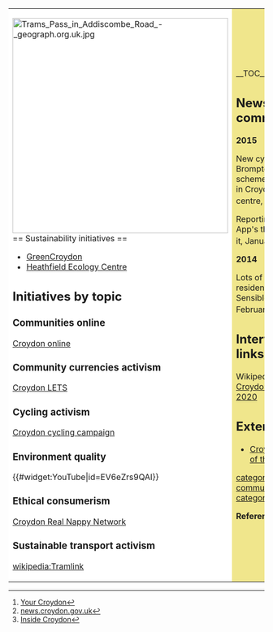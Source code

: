{| cellpadding="8" cellspacing="0"
|- valign="top" 
| style="background:white" width="52%"|
[[File:Trams Pass in Addiscombe Road - geograph.org.uk.jpg|424px]]<br clear=left>
== Sustainability initiatives ==
*[http://www.greencroydon.co.uk/ GreenCroydon]
*[http://heathfield-ecology.org.uk Heathfield Ecology Centre]

== Initiatives by topic ==

=== Communities online ===

[http://www.croydononline.org/ Croydon online]

=== Community currencies activism ===

[http://www.croydonlets.org.uk/ Croydon LETS]

=== Cycling activism ===

[http://croydoncyclists.org.uk/ Croydon cycling campaign]

=== Environment quality ===

{{#widget:YouTube|id=EV6eZrs9QAI}}

=== Ethical consumerism ===

[http://www.croydonrealnappies.org.uk/ Croydon Real Nappy Network]

=== Sustainable transport activism ===

[[wikipedia:Tramlink]]

| style="background:khaki" |

__TOC__

== News and comment ==

'''2015'''

New cycle hub and Brompton Bike Hire scheme set to open in Croydon town centre, August 11 <ref>[http://news.croydon.gov.uk/new-cycle-hub-and-bike-hire-scheme-to-launch-in-croydon/ Your Croydon]</ref>

Reporting noise? App's the way to do it, January 19 <ref>[http://news.croydon.gov.uk/reporting-noise-apps-the-way-to-do-it news.croydon.gov.uk]</ref>

'''2014''' 

Lots of happy talk as residents do the Sensible thing, February 18 <ref>[http://insidecroydon.com/2014/02/18/lots-of-happy-talk-as-residents-do-the-sensible-thing/ Inside Croydon]</ref>

== Interwiki links ==
Wikipedia: [[wikipedia:Croydon|Croydon]], [[wikipedia:Croydon Vision 2020|Croydon Vision 2020]]

== External links ==
*[http://groups.yahoo.com/group/croydonfoe/ Croydon Friends of the Earth]


{{scaendmenu}}
[[category:Sustainable community action]]
[[category:London]]

'''References'''
{{Attrib sca ref|London Borough of Croydon}}
<references/>
|}